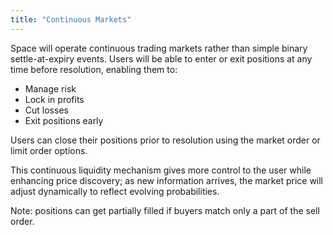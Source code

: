 ```yaml
---
title: "Continuous Markets"
---
```


Space will operate continuous trading markets rather than simple binary settle-at-expiry events. Users will be able to enter or exit positions at any time before resolution, enabling them to:
- Manage risk
- Lock in profits
- Cut losses
- Exit positions early

Users can close their positions prior to resolution using the market order or limit order options.

This continuous liquidity mechanism gives more control to the user while enhancing price discovery; as new information arrives, the market price will adjust dynamically to reflect evolving probabilities.

Note: positions can get partially filled if buyers match only a part of the sell order.

